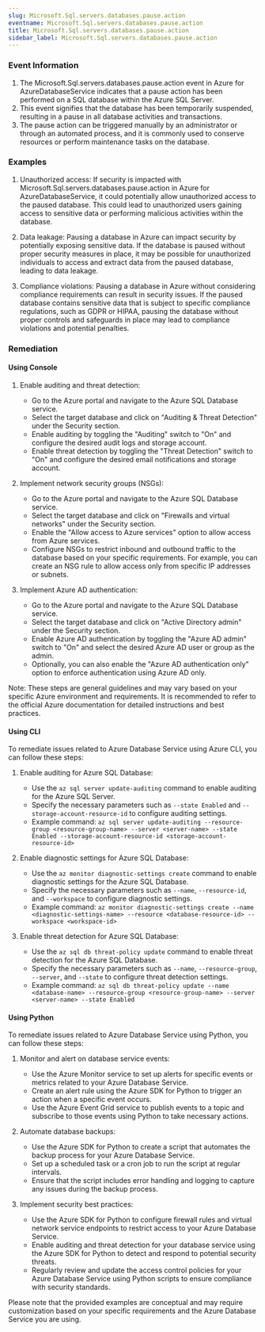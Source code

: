 ```yaml
--- 
slug: Microsoft.Sql.servers.databases.pause.action
eventname: Microsoft.Sql.servers.databases.pause.action
title: Microsoft.Sql.servers.databases.pause.action
sidebar_label: Microsoft.Sql.servers.databases.pause.action
---
```

                       
### Event Information

1. The Microsoft.Sql.servers.databases.pause.action event in Azure for AzureDatabaseService indicates that a pause action has been performed on a SQL database within the Azure SQL Server.
2. This event signifies that the database has been temporarily suspended, resulting in a pause in all database activities and transactions.
3. The pause action can be triggered manually by an administrator or through an automated process, and it is commonly used to conserve resources or perform maintenance tasks on the database.


### Examples

1. Unauthorized access: If security is impacted with Microsoft.Sql.servers.databases.pause.action in Azure for AzureDatabaseService, it could potentially allow unauthorized access to the paused database. This could lead to unauthorized users gaining access to sensitive data or performing malicious activities within the database.

2. Data leakage: Pausing a database in Azure can impact security by potentially exposing sensitive data. If the database is paused without proper security measures in place, it may be possible for unauthorized individuals to access and extract data from the paused database, leading to data leakage.

3. Compliance violations: Pausing a database in Azure without considering compliance requirements can result in security issues. If the paused database contains sensitive data that is subject to specific compliance regulations, such as GDPR or HIPAA, pausing the database without proper controls and safeguards in place may lead to compliance violations and potential penalties.

### Remediation

#### Using Console

1. Enable auditing and threat detection: 
   - Go to the Azure portal and navigate to the Azure SQL Database service.
   - Select the target database and click on "Auditing & Threat Detection" under the Security section.
   - Enable auditing by toggling the "Auditing" switch to "On" and configure the desired audit logs and storage account.
   - Enable threat detection by toggling the "Threat Detection" switch to "On" and configure the desired email notifications and storage account.

2. Implement network security groups (NSGs):
   - Go to the Azure portal and navigate to the Azure SQL Database service.
   - Select the target database and click on "Firewalls and virtual networks" under the Security section.
   - Enable the "Allow access to Azure services" option to allow access from Azure services.
   - Configure NSGs to restrict inbound and outbound traffic to the database based on your specific requirements. For example, you can create an NSG rule to allow access only from specific IP addresses or subnets.

3. Implement Azure AD authentication:
   - Go to the Azure portal and navigate to the Azure SQL Database service.
   - Select the target database and click on "Active Directory admin" under the Security section.
   - Enable Azure AD authentication by toggling the "Azure AD admin" switch to "On" and select the desired Azure AD user or group as the admin.
   - Optionally, you can also enable the "Azure AD authentication only" option to enforce authentication using Azure AD only.

Note: These steps are general guidelines and may vary based on your specific Azure environment and requirements. It is recommended to refer to the official Azure documentation for detailed instructions and best practices.

#### Using CLI

To remediate issues related to Azure Database Service using Azure CLI, you can follow these steps:

1. Enable auditing for Azure SQL Database:
   - Use the `az sql server update-auditing` command to enable auditing for the Azure SQL Server.
   - Specify the necessary parameters such as `--state Enabled` and `--storage-account-resource-id` to configure auditing settings.
   - Example command: `az sql server update-auditing --resource-group <resource-group-name> --server <server-name> --state Enabled --storage-account-resource-id <storage-account-resource-id>`

2. Enable diagnostic settings for Azure SQL Database:
   - Use the `az monitor diagnostic-settings create` command to enable diagnostic settings for the Azure SQL Database.
   - Specify the necessary parameters such as `--name`, `--resource-id`, and `--workspace` to configure diagnostic settings.
   - Example command: `az monitor diagnostic-settings create --name <diagnostic-settings-name> --resource <database-resource-id> --workspace <workspace-id>`

3. Enable threat detection for Azure SQL Database:
   - Use the `az sql db threat-policy update` command to enable threat detection for the Azure SQL Database.
   - Specify the necessary parameters such as `--name`, `--resource-group`, `--server`, and `--state` to configure threat detection settings.
   - Example command: `az sql db threat-policy update --name <database-name> --resource-group <resource-group-name> --server <server-name> --state Enabled`

#### Using Python

To remediate issues related to Azure Database Service using Python, you can follow these steps:

1. Monitor and alert on database service events:
   - Use the Azure Monitor service to set up alerts for specific events or metrics related to your Azure Database Service.
   - Create an alert rule using the Azure SDK for Python to trigger an action when a specific event occurs.
   - Use the Azure Event Grid service to publish events to a topic and subscribe to those events using Python to take necessary actions.

2. Automate database backups:
   - Use the Azure SDK for Python to create a script that automates the backup process for your Azure Database Service.
   - Set up a scheduled task or a cron job to run the script at regular intervals.
   - Ensure that the script includes error handling and logging to capture any issues during the backup process.

3. Implement security best practices:
   - Use the Azure SDK for Python to configure firewall rules and virtual network service endpoints to restrict access to your Azure Database Service.
   - Enable auditing and threat detection for your database service using the Azure SDK for Python to detect and respond to potential security threats.
   - Regularly review and update the access control policies for your Azure Database Service using Python scripts to ensure compliance with security standards.

Please note that the provided examples are conceptual and may require customization based on your specific requirements and the Azure Database Service you are using.


 